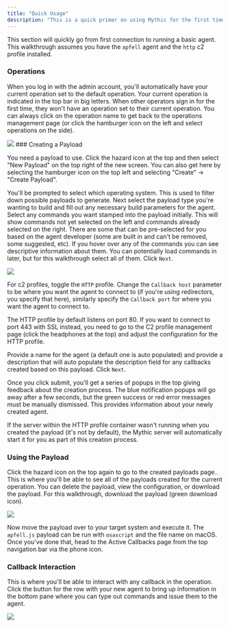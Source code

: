 ```yaml
---
title: "Quick Usage"
description: "This is a quick primer on using Mythic for the first time"
---
```



This section will quickly go from first connection to running a basic agent. This walkthrough assumes you have the `apfell` agent and the `http` c2 profile installed.

### Operations

When you log in with the admin account, you'll automatically have your current operation set to the default operation. Your current operation is indicated in the top bar in big letters. When other operators sign in for the first time, they won't have an operation set to their current operation. You can always click on the operation name to get back to the operations management page (or click the hamburger icon on the left and select operations on the side).

<Frame>
  <img src="/images/version-3.0/image-3.png"/>
</Frame>
### Creating a Payload

You need a payload to use. Click the hazard icon at the top and then select "New Payload" on the top right of the new screen. You can also get here by selecting the hamburger icon on the top left and selecting "Create" -> "Create Payload".

You'll be prompted to select which operating system. This is used to filter down possible payloads to generate. Next select the payload type you're wanting to build and fill out any necessary build parameters for the agent. Select any commands you want stamped into the payload initially. This will show commands not yet selected on the left and commands already selected on the right. There are some that can be pre-selected for you based on the agent developer (some are built in and can't be removed, some suggested, etc). If you hover over any of the commands you can see descriptive information about them. You can potentially load commands in later, but for this walkthrough select all of them. Click `Next`.

<Frame>
  <img src="/images/version-3.0/image-4.webp"/>
</Frame>

For c2 profiles, toggle the `HTTP` profile. Change the `Callback host` parameter to be where you want the agent to connect to (if you're using redirectors, you specify that here), similarly specify the `Callback port` for where you want the agent to connect to.

The HTTP profile by default listens on port 80. If you want to connect to port 443 with SSL instead, you need to go to the C2 profile management page (click the headphones at the top) and adjust the configuration for the HTTP profile.

Provide a name for the agent (a default one is auto populated) and provide a description that will auto populate the description field for any callbacks created based on this payload. Click `Next`.

Once you click submit, you'll get a series of popups in the top giving feedback about the creation process. The blue notification popups will go away after a few seconds, but the green success or red error messages must be manually dismissed. This provides information about your newly created agent.

If the server within the HTTP profile container wasn't running when you created the payload (it's not by default), the Mythic server will automatically start it for you as part of this creation process.

### Using the Payload

Click the hazard icon on the top again to go to the created payloads page.. This is where you'll be able to see all of the payloads created for the current operation. You can delete the payload, view the configuration, or download the payload. For this walkthrough, download the payload (green download icon).

<Frame>
  <img src="/images/version-3.0/image-5.avif"/>
</Frame>

Now move the payload over to your target system and execute it. The `apfell.js` payload can be run with `osascript` and the file name on macOS. Once you've done that, head to the Active Callbacks page from the top navigation bar via the phone icon.

### Callback Interaction

This is where you'll be able to interact with any callback in the operation. Click the button for the row with your new agent to bring up information in the bottom pane where you can type out commands and issue them to the agent.

<Frame>
  <img src="/images/version-3.0/image-6.webp"/>
</Frame>
